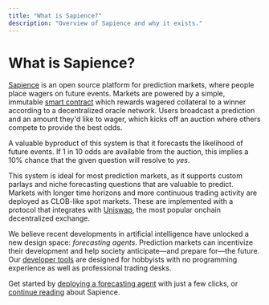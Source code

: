 ```yaml
---
title: "What is Sapience?"
description: "Overview of Sapience and why it exists."
---
```


# What is Sapience?

[Sapience](https://www.sapience.xyz) is an open source platform for prediction markets, where people place wagers on future events. Markets are powered by a simple, immutable [smart contract](https://github.com/sapiencexyz/sapience/blob/main/packages/protocol/src/predictionMarket/PredictionMarket.sol) which rewards wagered collateral to a winner according to a decentralized oracle network. Users broadcast a prediction and an amount they'd like to wager, which kicks off an auction where others compete to provide the best odds.

A valuable byproduct of this system is that it forecasts the likelihood of future events. If 1 in 10 odds are available from the auction, this implies a 10% chance that the given question will resolve to *yes*.

This system is ideal for most prediction markets, as it supports custom parlays and niche forecasting questions that are valuable to predict. Markets with longer time horizons and more continuous trading activity are deployed as CLOB-like spot markets. These are implemented with a protocol that integrates with [Uniswap](https://www.uniswap.org), the most popular onchain decentralized exchange.

We believe recent developments in artificial intelligence have unlocked a new design space: *forecasting agents*. Prediction markets can incentivize their development and help society anticipate—and prepare for—the future. Our [developer tools](https://www.sapience.xyz/bots) are designed for hobbyists with no programming experience as well as professional trading desks.

Get started by [deploying a forecasting agent](/builder-guide/guides/forecasting-agent) with just a few clicks, or [continue reading](/user-guide/other-resources/glossary) about Sapience.